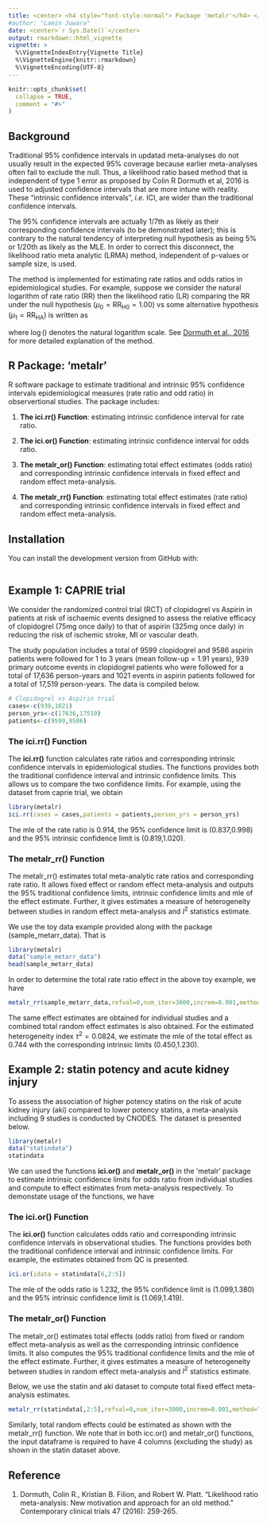 ```yaml
---
title: <center> <h4 style="font-style:normal"> Package 'metalr'</h4> </center>
#author: "Lamin Juwara"
date: <center>`r Sys.Date()`</center>
output: rmarkdown::html_vignette
vignette: >
  %\VignetteIndexEntry{Vignette Title}
  %\VignetteEngine{knitr::rmarkdown}
  %\VignetteEncoding{UTF-8}
---
```


```r
knitr::opts_chunk$set(
  collapse = TRUE,
  comment = "#>"
)
```

## Background

Traditional 95% confidence intervals in updatad meta-analyses do not usually result in the expected 95% coverage because earlier meta-analyses often fail to exclude the null. Thus, a likelihood ratio based method that is independent of type 1 error as proposed by Colin R Dormuth et al, 2016 is used to adjusted confidence intervals that are more intune with reality. These "intrinsic confidence intervals", $\textit{i.e.}$  ICI, are wider than the traditional confidence intervals.

The 95% confidence intervals are actually 1/7th as likely as their corresponding confidence intervals (to be demonstrated later); this is contrary to the natural tendency of interpreting null hypothesis as being 5% or 1/20th as likely as the MLE. In order to correct this disconnect, the likelihood ratio meta analytic (LRMA) method, independent of p-values or sample size, is used.

The method is implemented for estimating rate ratios and odds ratios in epidemiological studies. For example, suppose we consider the natural logarithm of rate ratio (RR) then the likelihood ratio (LR) comparing the RR under the null hypothesis ($\mu_0 = \text{RR}_{\text{H0}} = 1.00$) vs some alternative hypothesis ($\mu_1 = \text{RR}_{\text{HA}}$) is written as

\begin{align*}
\text{LR} = \exp\left(\frac{(\log RR_{MLE}-\log RR_{HA})^2}{2\sigma_{HA}^2}-\frac{(\log RR_{MLE}-\log RR_{H0})^2}{2\sigma_{H0}^2}+\log\left(\frac{\sigma_{HA}}{\sigma_{H0}}\right)\right)
\end{align*}
where $\log()$ denotes the natural logarithm scale. See [Dormuth et al., 2016](https://www.ncbi.nlm.nih.gov/pubmed/26837056) for more detailed explanation of the method.


## R Package: 'metalr'

R software package to estimate traditional and intrinsic 95% confidence intervals epidemiological measures (rate ratio and odd ratio) in observertional studies. The package includes:

1. **The ici.rr() Function**: estimating intrinsic confidence interval for rate ratio.

2. **The ici.or() Function**: estimating intrinsic confidence interval for odds ratio.

3. **The metalr_or() Function**: estimating total effect estimates (odds ratio) and corresponding intrinsic confidence intervals  in fixed effect and random effect meta-analysis.
4. **The metalr_rr() Function**: estimating total effect estimates (rate ratio) and corresponding intrinsic confidence intervals  in fixed effect and random effect meta-analysis.

## Installation

You can install the development version from GitHub with:

```r

```


## Example 1: CAPRIE trial

We consider the randomized control trial (RCT) of clopidogrel vs Aspirin in patients at risk of ischaemic events designed to assess the relative efficacy of clopidogrel (75mg once daily) to that of aspirin (325mg once daily) in reducing the risk of ischemic stroke, MI or vascular death.

The study population includes a total of 9599 clopidogrel and 9586 aspirin patients were followed for 1 to 3 years (mean follow-up = 1.91 years), 939 primary outcome events in clopidogrel patients who were followed for a total of 17,636 person-years and 1021 events in aspirin patients followed for a total of 17,519 person-years. The data is compiled below.


```r
# Clopidogrel vs Aspirin trial
cases<-c(939,1021)
person_yrs<-c(17636,17519)
patients<-c(9599,9586)   
```

### The ici.rr() Function 

The **ici.rr()** function calculates rate ratios and corresponding intrinsic confidence intervals in epidemiological studies. The functions provides both the traditional confidence interval and intrinsic confidence limits. This allows us to compare the two confidence limits. For example, using the dataset from caprie trial, we obtain

```r
library(metalr)
ici.rr(cases = cases,patients = patients,person_yrs = person_yrs)
```
The mle of the rate ratio is 0.914, the 95% confidence limit is (0.837,0.998) and the 95% intrinsic confidence limit is (0.819,1.020).

### The metalr_rr() Function

The metalr_rr() estimates total meta-analytic rate ratios and corresponding rate ratio. It allows fixed effect or random effect meta-analysis and outputs the 95% traditional confidence limits, intrinsic confidence limits and mle of the effect estimate. Further, it gives estimates a measure of heterogeneity between studies in random effect meta-analysis and $I^2$ statistics estimate.

We use the toy data example provided along with the package (sample_metarr_data). That is

```r
library(metalr)
data("sample_metarr_data")
head(sample_metarr_data)
```

In order to determine the total rate ratio effect in the above toy example, we have

```r
metalr_rr(sample_metarr_data,refval=0,num_iter=3000,increm=0.001,method="random")
```
The same effect estimates are obtained for individual studies and a combined total random effect estimates is also obtained. For the estimated heterogeneity index $\tau^2 = 0.0824$, we estimate the mle of the total effect as 0.744 with the corresponding intrinsic limits (0.450,1.230).

## Example 2: statin potency and acute kidney injury

To assess the association of higher potency statins on the risk of acute kidney injury (aki) compared to lower potency statins, a meta-analysis including 9 studies is conducted by CNODES. The dataset is presented below.

```r
library(metalr)
data("statindata")
statindata
```

We can used the functions **ici.or()** and **metalr_or()** in the 'metalr' package to estimate intrinsic confidence limits for odds ratio from individual studies and compute to effect estimates from meta-analysis respectively. To demonstate usage of the functions, we have

### The ici.or() Function 

The **ici.or()** function calculates odds ratio and corresponding intrinsic confidence intervals in observational studies. The functions provides both the traditional confidence interval and intrinsic confidence limits. For example, the estimates obtained from QC is presented.

```r
ici.or(idata = statindata[6,2:5])
```
The mle of the odds ratio is 1.232, the 95% confidence limit is (1.099,1.380) and the 95% intrinsic confidence limit is (1.069,1.419).

### The metalr_or() Function

The metalr_or() estimates total effects (odds ratio) from fixed or random effect meta-analysis as well as the corresponding intrinsic confidence limits. It also computes the 95% traditional confidence limits and the mle of the effect estimate. Further, it gives estimates a measure of heterogeneity between studies in random effect meta-analysis and $I^2$ statistics estimate.


Below, we use the statin and aki dataset to compute total fixed effect meta-analysis estimates.

```r
metalr_rr(statindata[,2:5],refval=0,num_iter=3000,increm=0.001,method="fixed")
```

Similarly, total random effects could be estimated as shown with the metalr_rr() function. We note that in both icc.or() and metalr_or() functions, the input dataframe is required to have 4 columns (excluding the study) as shown in the statin dataset above.


## Reference

1. Dormuth, Colin R., Kristian B. Filion, and Robert W. Platt. "Likelihood ratio meta-analysis: New motivation and approach for an old method." Contemporary clinical trials 47 (2016): 259-265.
